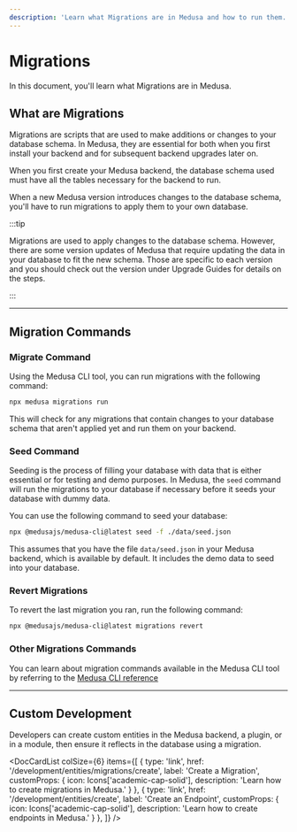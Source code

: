 ---
description: 'Learn what Migrations are in Medusa and how to run them. Migrations are used to make changes to the database schema that Medusa is linked to.'
---


# Migrations

In this document, you'll learn what Migrations are in Medusa.

## What are Migrations

Migrations are scripts that are used to make additions or changes to your database schema. In Medusa, they are essential for both when you first install your backend and for subsequent backend upgrades later on.

When you first create your Medusa backend, the database schema used must have all the tables necessary for the backend to run.

When a new Medusa version introduces changes to the database schema, you'll have to run migrations to apply them to your own database.

:::tip

Migrations are used to apply changes to the database schema. However, there are some version updates of Medusa that require updating the data in your database to fit the new schema. Those are specific to each version and you should check out the version under Upgrade Guides for details on the steps.

:::

---

## Migration Commands

### Migrate Command

Using the Medusa CLI tool, you can run migrations with the following command:

```bash
npx medusa migrations run
```

This will check for any migrations that contain changes to your database schema that aren't applied yet and run them on your backend.

### Seed Command

Seeding is the process of filling your database with data that is either essential or for testing and demo purposes. In Medusa, the `seed` command will run the migrations to your database if necessary before it seeds your database with dummy data.

You can use the following command to seed your database:

```bash
npx @medusajs/medusa-cli@latest seed -f ./data/seed.json
```

This assumes that you have the file `data/seed.json` in your Medusa backend, which is available by default. It includes the demo data to seed into your database.

### Revert Migrations

To revert the last migration you ran, run the following command:

```bash
npx @medusajs/medusa-cli@latest migrations revert
```

### Other Migrations Commands

You can learn about migration commands available in the Medusa CLI tool by referring to the [Medusa CLI reference](../../../cli/reference.mdx#migrations)

---

## Custom Development

Developers can create custom entities in the Medusa backend, a plugin, or in a module, then ensure it reflects in the database using a migration.

<DocCardList colSize={6} items={[
  {
    type: 'link',
    href: '/development/entities/migrations/create',
    label: 'Create a Migration',
    customProps: {
      icon: Icons['academic-cap-solid'],
      description: 'Learn how to create migrations in Medusa.'
    }
  },
  {
    type: 'link',
    href: '/development/entities/create',
    label: 'Create an Endpoint',
    customProps: {
      icon: Icons['academic-cap-solid'],
      description: 'Learn how to create endpoints in Medusa.'
    }
  },
]} />